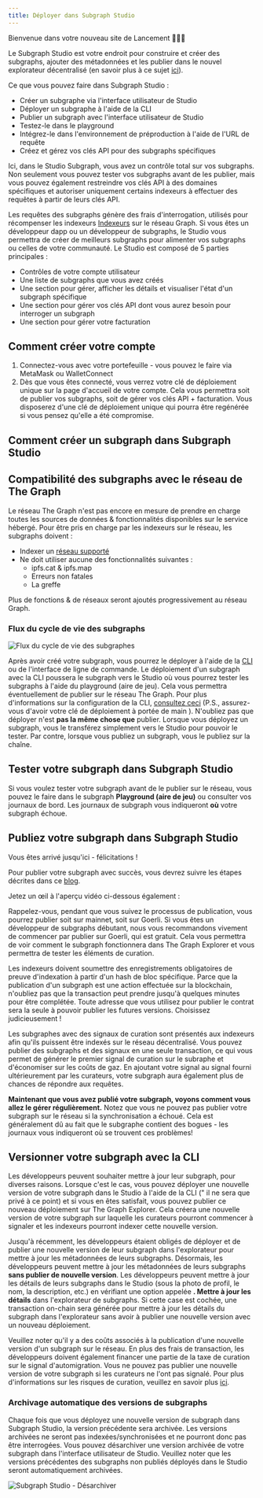 ```yaml
---
title: Déployer dans Subgraph Studio
---
```


Bienvenue dans votre nouveau site de Lancement 👩🏽‍🚀

Le Subgraph Studio est votre endroit pour construire et créer des subgraphs, ajouter des métadonnées et les publier dans le nouvel explorateur décentralisé (en savoir plus à ce sujet [ici](/network/explorer)).

Ce que vous pouvez faire dans Subgraph Studio :

- Créer un subgraphe via l'interface utilisateur de Studio
- Déployer un subgraphe à l'aide de la CLI
- Publier un subgraph avec l'interface utilisateur de Studio
- Testez-le dans le playground
- Intégrez-le dans l'environnement de préproduction à l'aide de l'URL de requête
- Créez et gérez vos clés API pour des subgraphs spécifiques

Ici, dans le Studio Subgraph, vous avez un contrôle total sur vos subgraphs. Non seulement vous pouvez tester vos subgraphs avant de les publier, mais vous pouvez également restreindre vos clés API à des domaines spécifiques et autoriser uniquement certains indexeurs à effectuer des requêtes à partir de leurs clés API.

Les requêtes des subgraphs génère des frais d'interrogation, utilisés pour récompenser les indexeurs [Indexeurs](/network/indexing) sur le réseau Graph. Si vous êtes un développeur dapp ou un développeur de subgraphs, le Studio vous permettra de créer de meilleurs subgraphs pour alimenter vos subgraphs ou celles de votre communauté. Le Studio est composé de 5 parties principales :

- Contrôles de votre compte utilisateur
- Une liste de subgraphs que vous avez créés
- Une section pour gérer, afficher les détails et visualiser l'état d'un subgraph spécifique
- Une section pour gérer vos clés API dont vous aurez besoin pour interroger un subgraph
- Une section pour gérer votre facturation

## Comment créer votre compte

1. Connectez-vous avec votre portefeuille - vous pouvez le faire via MetaMask ou WalletConnect
1. Dès que vous êtes connecté, vous verrez votre clé de déploiement unique sur la page d'accueil de votre compte. Cela vous permettra soit de publier vos subgraphs, soit de gérer vos clés API + facturation. Vous disposerez d'une clé de déploiement unique qui pourra être regénérée si vous pensez qu'elle a été compromise.

## Comment créer un subgraph dans Subgraph Studio

<VideoEmbed youtube="nGIFuC69bSA" />

## Compatibilité des subgraphs avec le réseau de The Graph

Le réseau The Graph n'est pas encore en mesure de prendre en charge toutes les sources de données & fonctionnalités disponibles sur le service hébergé. Pour être pris en charge par les indexeurs sur le réseau, les subgraphs doivent :

- Indexer un [réseau supporté](/developing/supported-networks)
- Ne doit utiliser aucune des fonctionnalités suivantes :
  - ipfs.cat & ipfs.map
  - Erreurs non fatales
  - La greffe

Plus de fonctions & de réseaux seront ajoutés progressivement au réseau Graph.

### Flux du cycle de vie des subgraphs

![Flux du cycle de vie des subgraphes](/img/subgraph-lifecycle.png)

Après avoir créé votre subgraph, vous pourrez le déployer à l'aide de la [CLI](https://github.com/graphprotocol/graph-cli) ou de l'interface de ligne de commande. Le déploiement d'un subgraph avec la CLI poussera le subgraph vers le Studio où vous pourrez tester les subgraphs à l'aide du playground (aire de jeu). Cela vous permettra éventuellement de publier sur le réseau The Graph. Pour plus d'informations sur la configuration de la CLI, [consultez ceci](/developing/defining-a-subgraph#install-the-graph-cli) (P.S., assurez-vous d'avoir votre clé de déploiement à portée de main ). N'oubliez pas que déployer n'est **pas la même chose que** publier. Lorsque vous déployez un subgraph, vous le transférez simplement vers le Studio pour pouvoir le tester. Par contre, lorsque vous publiez un subgraph, vous le publiez sur la chaîne.

## Tester votre subgraph dans Subgraph Studio

Si vous voulez tester votre subgraph avant de le publier sur le réseau, vous pouvez le faire dans le subgraph **Playground (aire de jeu)** ou consulter vos journaux de bord. Les journaux de subgraph vous indiqueront **où** votre subgraph échoue.

## Publiez votre subgraph dans Subgraph Studio

Vous êtes arrivé jusqu'ici - félicitations !

Pour publier votre subgraph avec succès, vous devrez suivre les étapes décrites dans ce [blog](https://thegraph.com/blog/building-with-subgraph-studio).

Jetez un œil à l'aperçu vidéo ci-dessous également :

<VideoEmbed youtube="HfDgC2oNnwo" />

Rappelez-vous, pendant que vous suivez le processus de publication, vous pourrez publier soit sur mainnet, soit sur Goerli. Si vous êtes un développeur de subgraphs débutant, nous vous recommandons vivement de commencer par publier sur Goerli, qui est gratuit. Cela vous permettra de voir comment le subgraph fonctionnera dans The Graph Explorer et vous permettra de tester les éléments de curation.

Les indexeurs doivent soumettre des enregistrements obligatoires de preuve d'indexation à partir d'un hash de bloc spécifique. Parce que la publication d'un subgraph est une action effectuée sur la blockchain, n'oubliez pas que la transaction peut prendre jusqu'à quelques minutes pour être complétée. Toute adresse que vous utilisez pour publier le contrat sera la seule à pouvoir publier les futures versions. Choisissez judicieusement !

Les subgraphes avec des signaux de curation sont présentés aux indexeurs afin qu'ils puissent être indexés sur le réseau décentralisé. Vous pouvez publier des subgraphs et des signaux en une seule transaction, ce qui vous permet de générer le premier signal de curation sur le subraphe et d'économiser sur les coûts de gaz. En ajoutant votre signal au signal fourni ultérieurement par les curateurs, votre subgraph aura également plus de chances de répondre aux requêtes.

**Maintenant que vous avez publié votre subgraph, voyons comment vous allez le gérer régulièrement.** Notez que vous ne pouvez pas publier votre subgraph sur le réseau si la synchronisation a échoué. Cela est généralement dû au fait que le subgraphe contient des bogues - les journaux vous indiqueront où se trouvent ces problèmes!

## Versionner votre subgraph avec la CLI

Les développeurs peuvent souhaiter mettre à jour leur subgraph, pour diverses raisons. Lorsque c'est le cas, vous pouvez déployer une nouvelle version de votre subgraph dans le Studio à l'aide de la CLI (" il ne sera que privé à ce point) et si vous en êtes satisfait, vous pouvez publier ce nouveau déploiement sur The Graph Explorer. Cela créera une nouvelle version de votre subgraph sur laquelle les curateurs pourront commencer à signaler et les indexeurs pourront indexer cette nouvelle version.

Jusqu'à récemment, les développeurs étaient obligés de déployer et de publier une nouvelle version de leur subgraph dans l'explorateur pour mettre à jour les métadonnées de leurs subgraphs. Désormais, les développeurs peuvent mettre à jour les métadonnées de leurs subgraphs **sans publier de nouvelle version**. Les développeurs peuvent mettre à jour les détails de leurs subgraphs dans le Studio (sous la photo de profil, le nom, la description, etc.) en vérifiant une option appelée **. Mettre à jour les détails** dans l'explorateur de subgraphs. Si cette case est cochée, une transaction on-chain sera générée pour mettre à jour les détails du subgraph dans l'explorateur sans avoir à publier une nouvelle version avec un nouveau déploiement.

Veuillez noter qu'il y a des coûts associés à la publication d'une nouvelle version d'un subgraph sur le réseau. En plus des frais de transaction, les développeurs doivent également financer une partie de la taxe de curation sur le signal d'automigration. Vous ne pouvez pas publier une nouvelle version de votre subgraph si les curateurs ne l'ont pas signalé. Pour plus d'informations sur les risques de curation, veuillez en savoir plus [ici](/network/curating).

### Archivage automatique des versions de subgraphs

Chaque fois que vous déployez une nouvelle version de subgraph dans Subgraph Studio, la version précédente sera archivée. Les versions archivées ne seront pas indexées/synchronisées et ne pourront donc pas être interrogées. Vous pouvez désarchiver une version archivée de votre subgraph dans l'interface utilisateur de Studio. Veuillez noter que les versions précédentes des subgraphs non publiés déployés dans le Studio seront automatiquement archivées.

![Subgraph Studio - Désarchiver](/img/Unarchive.png)
